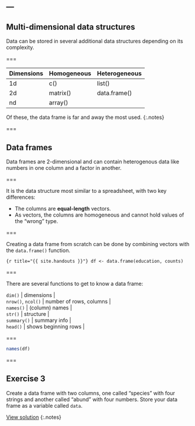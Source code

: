 ---
---

## Multi-dimensional data structures

Data can be stored in several additional data structures depending on its complexity.

===

| Dimensions | Homogeneous | Heterogeneous |
|------------+-------------+---------------|
| 1d         | c()         | list()        |
| 2d         | matrix()    | data.frame()  |
| nd         | array()     |               |

Of these, the data frame is far and away the most used.
{:.notes}

===

## Data frames

Data frames are 2-dimensional and can contain heterogenous data like numbers in one column and a factor in another.

===

It is the data structure most similar to a spreadsheet, with two key differences:

- The columns are **equal-length** vectors.
- As vectors, the columns are homogeneous and cannot hold values of the "wrong" type.

===

Creating a data frame from scratch can be done by combining vectors with the `data.frame()` function.

```{r title="{{ site.handouts }}"}
df <- data.frame(education, counts)
```

===

There are several functions to get to know a data frame:

| `dim()`            | dimensions              |
| `nrow()`, `ncol()` | number of rows, columns |
| `names()`          | (column) names          |
| `str()`            | structure               |
| `summary()`        | summary info            |
| `head()`           | shows beginning rows    |

===

```r
names(df)
```

===

## Exercise 3

Create a data frame with two columns, one called "species" with four strings and another called "abund" with four numbers. Store your data frame as a variable called `data`.

[View solution](#solution-3)
{:.notes}
